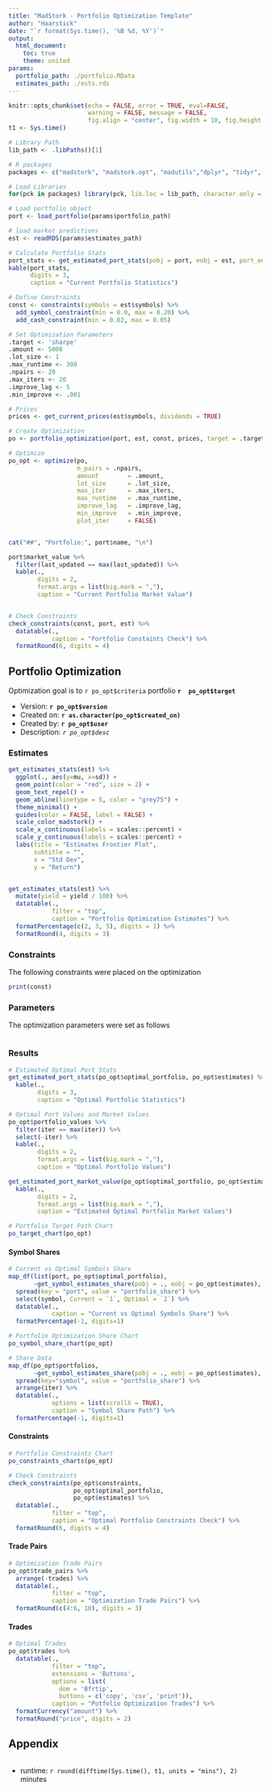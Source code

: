 ```yaml
---
title: "MadStork - Portfolio Optimization Template"
author: "Haarstick"
date: "`r format(Sys.time(), '%B %d, %Y')`"
output: 
  html_document:
    toc: true
    theme: united
params:
  portfolio_path: ./portfolio.RData
  estimates_path: ./ests.rds
---
```



```r
knitr::opts_chunk$set(echo = FALSE, error = TRUE, eval=FALSE,
                      warning = FALSE, message = FALSE,
                      fig.align = "center", fig.width = 10, fig.height = 5)
t1 <- Sys.time()
```




```r

# Library Path
lib_path <- .libPaths()[1]

# R packages
packages <- c("madstork", "madstork.opt", "madutils","dplyr", "tidyr", "readxl", "tibble", "purrr", "ggplot2", "forcats", "stringr", "lubridate", "rlang",  "here", "knitr", "DT", "ggrepel")

```


```r

# Load Libraries
for(pck in packages) library(pck, lib.loc = lib_path, character.only = TRUE)

```





```r

# Load portfolio object
port <- load_portfolio(params$portfolio_path)

# load market predictions
est <- readRDS(params$estimates_path)

```



```r

# Calculate Portfolio Stats
port_stats <- get_estimated_port_stats(pobj = port, eobj = est, port_only = FALSE)
kable(port_stats,
      digits = 3,
      caption = "Current Portfolio Statistics")
```


```r

# Define Constraints
const <- constraints(symbols = est$symbols) %>%
  add_symbol_constraint(min = 0.0, max = 0.20) %>% 
  add_cash_constraint(min = 0.02, max = 0.05)

```


```r

# Set Optimization Parameters
.target <- 'sharpe'   
.amount <- 5000
.lot_size <- 1
.max_runtime <- 300
.npairs <- 20
.max_iters <- 20
.improve_lag <- 5
.min_improve <- .001

```


```r

# Prices
prices <- get_current_prices(est$symbols, dividends = TRUE)

# Create Optimization
po <- portfolio_optimization(port, est, const, prices, target = .target)

# Optimize
po_opt <- optimize(po,
                   n_pairs = .npairs,
                   amount        = .amount,
                   lot_size      = .lot_size,
                   max_iter      = .max_iters,
                   max_runtime   = .max_runtime,
                   improve_lag   = .improve_lag,
                   min_improve   = .min_improve,
                   plot_iter     = FALSE)
```


```r

```


```r
cat("##", "Portfolio:", port$name, "\n")

```



```r
port$market_value %>%
  filter(last_updated == max(last_updated)) %>% 
  kable(.,
        digits = 2,
        format.args = list(big.mark = ","),
        caption = "Current Portfolio Market Value")
```


```r

```


```r

# Check Constraints 
check_constraints(const, port, est) %>% 
  datatable(.,
            caption = "Portfolio Constaints Check") %>% 
  formatRound(6, digits = 4)
```



## Portfolio Optimization

Optimization goal is to `r po_opt$criteria` portfolio __`r  po_opt$target`__

* Version: __`r po_opt$version`__  
* Created on: __`r as.character(po_opt$created_on)`__ 
* Created by: __`r po_opt$user`__
* Description: _`r po_opt$desc`_  


### Estimates

```r

get_estimates_stats(est) %>% 
  ggplot(., aes(y=mu, x=sd)) + 
  geom_point(color = "red", size = 2) +
  geom_text_repel() + 
  geom_abline(linetype = 5, color = "grey75") +
  theme_minimal() +
  guides(color = FALSE, label = FALSE) +
  scale_color_madstork() +
  scale_x_continuous(labels = scales::percent) +
  scale_y_continuous(labels = scales::percent) +
  labs(title = "Estimates Frontier Plot",
       subtitle = "",
       x = "Std Dev",
       y = "Return")


get_estimates_stats(est) %>% 
  mutate(yield = yield / 100) %>% 
  datatable(.,
            filter = "top",
            caption = "Portfolio Optimization Estimates") %>% 
  formatPercentage(c(2, 3, 5), digits = 1) %>% 
  formatRound(4, digits = 3)
```


### Constraints

The following constraints were placed on the optimization

```r
print(const)
```


### Parameters

The optimization parameters were set as follows 

```r

```


### Results


```r

# Estimated Optimal Port Stats
get_estimated_port_stats(po_opt$optimal_portfolio, po_opt$estimates) %>% 
  kable(.,
        digits = 3,
        caption = "Optimal Portfolio Statistics")
```


```r

# Optimal Port Values and Market Values
po_opt$portfolio_values %>% 
  filter(iter == max(iter)) %>% 
  select(-iter) %>% 
  kable(.,
        digits = 2,
        format.args = list(big.mark = ","),
        caption = "Optimal Portfolio Values")

get_estimated_port_market_value(po_opt$optimal_portfolio, po_opt$estimates) %>% 
  kable(.,
        digits = 2,
        format.args = list(big.mark = ","),
        caption = "Estimated Optimal Portfolio Market Values")

```


```r

# Portfolio Target Path Chart
po_target_chart(po_opt)
```


#### Symbol Shares

```r

# Current vs Optimal Symbols Share
map_df(list(port, po_opt$optimal_portfolio),
       ~get_symbol_estimates_share(pobj = ., eobj = po_opt$estimates), .id = "port") %>%
  spread(key = "port", value = "portfolio_share") %>% 
  select(symbol, Current = `1`, Optimal = `2`) %>% 
  datatable(.,
            caption = "Current vs Optimal Symbols Share") %>% 
  formatPercentage(-1, digits=1)

# Portfolio Optimization Share Chart
po_symbol_share_chart(po_opt)

# Share Data
map_df(po_opt$portfolios,
       ~get_symbol_estimates_share(pobj = ., eobj = po_opt$estimates), .id = "iter") %>%
  spread(key="symbol", value = "portfolio_share") %>% 
  arrange(iter) %>% 
  datatable(.,
            options = list(scrollX = TRUE),
            caption = "Symbol Share Path") %>% 
  formatPercentage(-1, digits=1)
```


#### Constraints

```r

# Portfolio Constraints Chart
po_constraints_charts(po_opt)

# Check Constraints 
check_constraints(po_opt$constraints,
                  po_opt$optimal_portfolio,
                  po_opt$estimates) %>% 
  datatable(.,
            filter = "top",
            caption = "Optimal Portfolio Constraints Check") %>% 
  formatRound(6, digits = 4)
```


#### Trade Pairs

```r

# Optimization Trade Pairs
po_opt$trade_pairs %>% 
  arrange(-trades) %>% 
  datatable(.,
            filter = "top",
            caption = "Optimization Trade Pairs") %>% 
  formatRound(c(4:6, 10), digits = 3)
```


#### Trades


```r

# Optimal Trades
po_opt$trades %>% 
  datatable(.,
            filter = "top",
            extensions = 'Buttons', 
            options = list(
              dom = 'Bfrtip',
              buttons = c('copy', 'csv', 'print')),
            caption = "Potfolio Optimization Trades") %>% 
  formatCurrency("amount") %>% 
  formatRound("price", digits = 2)

```


## Appendix

```r

```

* runtime: `r round(difftime(Sys.time(), t1, units = "mins"), 2)` minutes